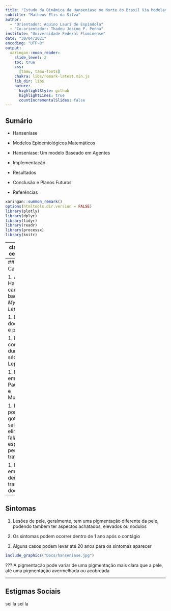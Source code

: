 ```yaml
---
title: "Estudo da Dinâmica da Hanseníase no Norte do Brasil Via Modelagem Baseada em Agentes"
subtitle: "Matheus Elis da Silva"
author: 
  - "Orientador: Aquino Lauri de Espíndola"
  - "Co-orientador: Thadeu Josino P. Penna"
institute: "Universidade Federal Fluminense"
date: "30/04/2021"
encoding: "UTF-8"
output:
  xaringan::moon_reader:
    slide_level: 2
    toc: true
    css: 
      [tamu, tamu-fonts]
    chakra: libs/remark-latest.min.js
    lib_dir: libs
    nature:
      highlightStyle: github
      highlightLines: true
      countIncrementalSlides: false
---
```

<style>
  p.caption {
   font-size: 0.6em;
  }
</style>
## Sumário

-  Hanseníase 
 
-  Modelos Epidemiológicos Matemáticos
 
-  Hanseníase: Um modelo Baseado em Agentes
 
-  Implementação
 
-  Resultados

-  Conclusão e Planos Futuros

-  Referências

```r
xaringan::summon_remark()
options(htmltools.dir.version = FALSE)
library(plotly)
library(dplyr)
library(tidyr)
library(readr)
library(processx)
library(knitr)
```


---
class: inverse, center, middle

# Hanseníase

---
## Características 

1. A Hanseníase é causada pelo bacilo *Mycobacterium Leprae* 

1. É uma doença crônica e progressiva

1. Foi conhecida durantes séculos como Lepra

1. É dividida em casos Paucibacilares e Multibacilares

1. É transmitida por meio de gotículas de saliva eliminadas na fala, tosse ou espirro, de pessoas não tratadas

1. Indivíduos em tratamento deixam de transmitir a doença

---
## Sintomas

1. Lesões de pele, geralmente, tem uma pigmentação diferente da pele, podendo também ter aspectos achatados, elevados ou nodulos 

1. Os sintomas podem ocorrer dentro de 1 ano após o contágio

1. Alguns casos podem levar até 20 anos para os sintomas aparecer


```r
include_graphics("Docs/hanseniase.jpg")
```

???
A pigmentação pode variar de uma pigmentação mais clara que a pele, até uma pigmentação avermelhada ou acobreada

---
## Estigmas Sociais

sei la sei la
